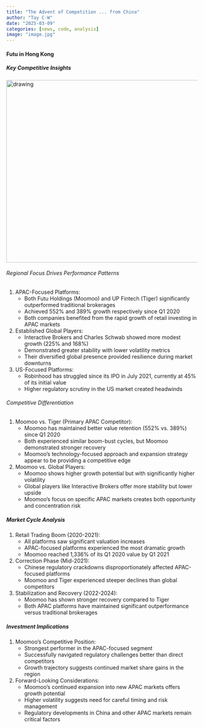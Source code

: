 ```yaml
---
title: "The Advent of Competition ... from China"
author: "Tay C-W"
date: "2025-03-09"
categories: [news, code, analysis]
image: "image.jpg"
---
```


#### Futu in Hong Kong
##### Key Competitive Insights
<img src="image01.png" alt="drawing" width="720" height="480"/>     

###### Regional Focus Drives Performance Patterns

1. APAC-Focused Platforms:
    - Both Futu Holdings (Moomoo) and UP Fintech (Tiger) significantly outperformed traditional brokerages
    - Achieved 552% and 389% growth respectively since Q1 2020
    - Both companies benefited from the rapid growth of retail investing in APAC markets
2. Established Global Players:
    - Interactive Brokers and Charles Schwab showed more modest growth (225% and 168%)
    - Demonstrated greater stability with lower volatility metrics
    - Their diversified global presence provided resilience during market downturns
3. US-Focused Platforms:
    - Robinhood has struggled since its IPO in July 2021, currently at 45% of its initial value
    - Higher regulatory scrutiny in the US market created headwinds

###### Competitive Differentiation
1. Moomoo vs. Tiger (Primary APAC Competitor):
    - Moomoo has maintained better value retention (552% vs. 389%) since Q1 2020
    - Both experienced similar boom-bust cycles, but Moomoo demonstrated stronger recovery
    - Moomoo's technology-focused approach and expansion strategy appear to be providing a competitive edge
2. Moomoo vs. Global Players:
    - Moomoo shows higher growth potential but with significantly higher volatility
    - Global players like Interactive Brokers offer more stability but lower upside
    - Moomoo's focus on specific APAC markets creates both opportunity and concentration risk

##### Market Cycle Analysis
1. Retail Trading Boom (2020-2021):
    - All platforms saw significant valuation increases
    - APAC-focused platforms experienced the most dramatic growth
    - Moomoo reached 1,336% of its Q1 2020 value by Q1 2021
2. Correction Phase (Mid-2021):
    - Chinese regulatory crackdowns disproportionately affected APAC-focused platforms
    - Moomoo and Tiger experienced steeper declines than global competitors
3. Stabilization and Recovery (2022-2024):
    - Moomoo has shown stronger recovery compared to Tiger
    - Both APAC platforms have maintained significant outperformance versus traditional brokerages

##### Investment Implications
1. Moomoo's Competitive Position:
    - Strongest performer in the APAC-focused segment
    - Successfully navigated regulatory challenges better than direct competitors
    - Growth trajectory suggests continued market share gains in the region
2. Forward-Looking Considerations:
    - Moomoo's continued expansion into new APAC markets offers growth potential
    - Higher volatility suggests need for careful timing and risk management
    - Regulatory developments in China and other APAC markets remain critical factors



      

